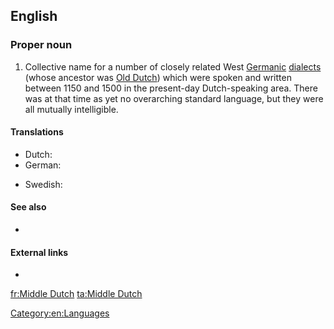 ==English==
{{wikipedia}}

===Proper noun===
{{en-proper noun|head=[[middle|Middle]] [[Dutch]]}}

# Collective name for a number of closely related West [[Germanic]] [[dialect]]s (whose ancestor was [[Old Dutch]]) which were spoken and written between 1150 and 1500 in the present-day Dutch-speaking area. There was at that time as yet no overarching standard language, but they were all mutually intelligible.

====Translations====
{{trans-top|the Middle Dutch language}}
* Dutch: {{t+|nl|Middelnederlands|n}}
* German: {{t+|de|Mittelniederländisch|n}}
{{trans-mid}}
* Swedish: {{t|sv|medelnederländska|c}}
{{trans-bottom}}

====See also====
* {{langcat}}

====External links====
* {{ISO 639|3code=dum}}

[[Category:en:Languages]]

[[fr:Middle Dutch]]
[[ta:Middle Dutch]]